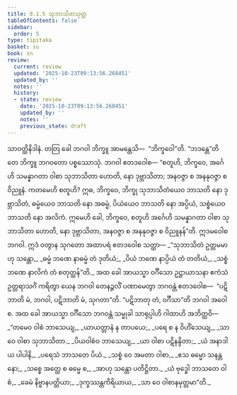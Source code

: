 ```yaml
---
title: 8.1.5 သုဘာသိတသုတ္တ
tableOfContents: false
sidebar:
  order: 5
type: tipitaka
basket: su
book: sn
review:
  current: review
  updated: '2025-10-23T09:13:56.268451'
  updated_by: ''
  notes: ''
  history:
  - state: review
    date: '2025-10-23T09:13:56.268451'
    updated_by: ''
    notes: ''
    previous_state: draft
---
```



<ReviewStatus review={frontmatter.review} showDetails={true} />

<HypothesisAnnotation frontmatter={frontmatter} />

<DynamicBreadcrumb />

<Division number="213" book="sn" e="ch" v="18" p="309">

<Paragraph number="1323" book="sn">
သာဝတ္ထိနိဒါနံ. တတြ ခေါ ဘဂဝါ ဘိက္ခူ အာမန္တေသိ—  “ဘိက္ခဝေါ”တိ. “ဘဒန္တေ”တိ တေ ဘိက္ခူ ဘဂဝတော ပစ္စဿောသုံ. ဘဂဝါ ဧတဒဝေါစ—
</Paragraph>

<Paragraph number="1324" book="sn">
“စတူဟိ, ဘိက္ခဝေ, အင်္ဂေဟိ သမန္နာဂတာ ဝါစာ သုဘာသိတာ ဟောတိ, နော ဒုဗ္ဘာသိတာ; အနဝဇ္ဇာ စ အနနုဝဇ္ဇာ စ ဝိညူနံ. ကတမေဟိ စတူဟိ? ဣဓ, ဘိက္ခဝေ, ဘိက္ခု သုဘာသိတံယေဝ ဘာသတိ နော ဒုဗ္ဘာသိတံ, ဓမ္မံယေဝ ဘာသတိ နော အဓမ္မံ, ပိယံယေဝ ဘာသတိ နော အပ္ပိယံ, သစ္စံယေဝ ဘာသတိ နော အလိကံ. ဣမေဟိ ခေါ, ဘိက္ခဝေ, စတူဟိ အင်္ဂေဟိ သမန္နာဂတာ ဝါစာ သုဘာသိတာ ဟောတိ, နော ဒုဗ္ဘာသိတာ, အနဝဇ္ဇာ စ အနနုဝဇ္ဇာ စ ဝိညူနန်”တိ. ဣဒမဝေါစ ဘဂဝါ. ဣဒံ ဝတွာန သုဂတော အထာပရံ ဧတဒဝေါစ သတ္ထာ—
</Paragraph>

<Paragraph number="1325" type="verses" book="sn">
_“သုဘာသိတံ ဥတ္တမမာဟု သန္တော,_  
_ဓမ္မံ ဘဏေ နာဓမ္မံ တံ ဒုတိယံ;_  
_ပိယံ ဘဏေ နာပ္ပိယံ တံ တတိယံ,_  
_သစ္စံ ဘဏေ နာလိကံ တံ စတုတ္ထန်”တိ._  

</Paragraph>

<Paragraph number="1326" book="sn">
အထ ခေါ အာယသ္မာ ဝင်္ဂီသော ဥဋ္ဌာယာသနာ ဧကံသံ ဥတ္တရာသင်္ဂံ ကရိတွာ ယေန ဘဂဝါ တေနဉ္ဇလိံ ပဏာမေတွာ ဘဂဝန္တံ ဧတဒဝေါစ—  “ပဋိဘာတိ မံ, ဘဂဝါ, ပဋိဘာတိ မံ, သုဂတာ”တိ. “ပဋိဘာတု တံ, ဝင်္ဂီသာ”တိ ဘဂဝါ အဝေါစ. အထ ခေါ အာယသ္မာ ဝင်္ဂီသော ဘဂဝန္တံ သမ္မုခါ သာရုပ္ပါဟိ ဂါထာဟိ အဘိတ္ထဝိ—
</Paragraph>

<Paragraph number="1327" type="verses" book="sn">
_“တမေဝ ဝါစံ ဘာသေယျ,_  
_ယာယတ္တာနံ န တာပယေ;_  
_ပရေ စ န ဝိဟိံသေယျ,_  
_သာ ဝေ ဝါစာ သုဘာသိတာ._  

</Paragraph>

<Paragraph number="1328" type="verses" book="sn">
_ပိယဝါစံဝ ဘာသေယျ,_  
_ယာ ဝါစာ ပဋိနန္ဒိတာ;_  
_ယံ အနာဒါယ ပါပါနိ,_  
_ပရေသံ ဘာသတေ ပိယံ._  

</Paragraph>

<Paragraph number="1329" type="verses" book="sn">
_သစ္စံ ဝေ အမတာ ဝါစာ,_  
_ဧသ ဓမ္မော သနန္တနော;_  
_သစ္စေ အတ္ထေ စ ဓမ္မေ စ,_  
_အာဟု သန္တော ပတိဋ္ဌိတာ._  

</Paragraph>

<Paragraph number="1330" type="verses" book="sn">
_ယံ ဗုဒ္ဓေါ ဘာသတေ ဝါစံ,_  
_ခေမံ နိဗ္ဗာနပတ္တိယာ;_  
_ဒုက္ခဿန္တကိရိယာယ,_  
_သာ ဝေ ဝါစာနမုတ္တမာ”တိ._
</Paragraph>
</Division>